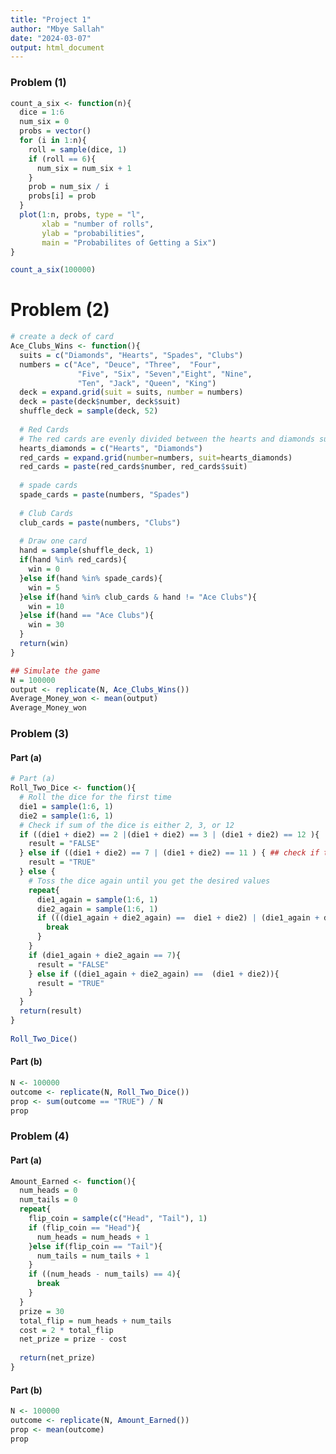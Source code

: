 ```yaml
---
title: "Project 1"
author: "Mbye Sallah"
date: "2024-03-07"
output: html_document
---
```


### Problem (1)
```r
count_a_six <- function(n){
  dice = 1:6
  num_six = 0
  probs = vector()
  for (i in 1:n){
    roll = sample(dice, 1)
    if (roll == 6){
      num_six = num_six + 1
    }
    prob = num_six / i
    probs[i] = prob
  }
  plot(1:n, probs, type = "l",
       xlab = "number of rolls",
       ylab = "probabilities",
       main = "Probabilites of Getting a Six")
}

count_a_six(100000)

```

# Problem (2)
```r
# create a deck of card
Ace_Clubs_Wins <- function(){
  suits = c("Diamonds", "Hearts", "Spades", "Clubs")
  numbers = c("Ace", "Deuce", "Three",  "Four",
               "Five", "Six", "Seven","Eight", "Nine",
               "Ten", "Jack", "Queen", "King")
  deck = expand.grid(suit = suits, number = numbers)
  deck = paste(deck$number, deck$suit)
  shuffle_deck = sample(deck, 52)
  
  # Red Cards
  # The red cards are evenly divided between the hearts and diamonds suits, with 13 red cards in each suit
  hearts_diamonds = c("Hearts", "Diamonds")
  red_cards = expand.grid(number=numbers, suit=hearts_diamonds)
  red_cards = paste(red_cards$number, red_cards$suit)
  
  # spade cards
  spade_cards = paste(numbers, "Spades")
  
  # Club Cards
  club_cards = paste(numbers, "Clubs")
  
  # Draw one card
  hand = sample(shuffle_deck, 1)
  if(hand %in% red_cards){
    win = 0
  }else if(hand %in% spade_cards){
    win = 5
  }else if(hand %in% club_cards & hand != "Ace Clubs"){
    win = 10
  }else if(hand == "Ace Clubs"){
    win = 30
  }
  return(win)
}

## Simulate the game
N = 100000
output <- replicate(N, Ace_Clubs_Wins())
Average_Money_won <- mean(output)
Average_Money_won  
```


### Problem (3)
#### Part (a)
```r
# Part (a)
Roll_Two_Dice <- function(){
  # Roll the dice for the first time
  die1 = sample(1:6, 1)
  die2 = sample(1:6, 1)
  # Check if sum of the dice is either 2, 3, or 12
  if ((die1 + die2) == 2 |(die1 + die2) == 3 | (die1 + die2) == 12 ){
    result = "FALSE"
  } else if ((die1 + die2) == 7 | (die1 + die2) == 11 ) { ## check if the sum is 7 or 11
    result = "TRUE"
  } else {
    # Toss the dice again until you get the desired values
    repeat{
      die1_again = sample(1:6, 1)
      die2_again = sample(1:6, 1)
      if (((die1_again + die2_again) ==  die1 + die2) | (die1_again + die2_again == 7)){
        break
      }
    }
    if (die1_again + die2_again == 7){
      result = "FALSE"
    } else if ((die1_again + die2_again) ==  (die1 + die2)){
      result = "TRUE"
    }
  }
  return(result)
}
  
Roll_Two_Dice()

```

#### Part (b)
```r
N <- 100000
outcome <- replicate(N, Roll_Two_Dice())
prop <- sum(outcome == "TRUE") / N
prop
```

### Problem (4)
#### Part (a)
```r
Amount_Earned <- function(){
  num_heads = 0
  num_tails = 0
  repeat{
    flip_coin = sample(c("Head", "Tail"), 1)
    if (flip_coin == "Head"){
      num_heads = num_heads + 1
    }else if(flip_coin == "Tail"){
      num_tails = num_tails + 1
    }
    if ((num_heads - num_tails) == 4){
      break
    }
  }
  prize = 30
  total_flip = num_heads + num_tails
  cost = 2 * total_flip
  net_prize = prize - cost
  
  return(net_prize)
}
```


#### Part (b)
```r
N <- 100000
outcome <- replicate(N, Amount_Earned())
prop <- mean(outcome)
prop
```





